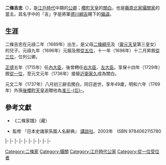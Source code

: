 {{東亞男性歷史人物
|名稱 = 二條吉忠
|圖片名稱 = Nijō_Yoshitada.jpg
|圖片大小 = 240px
|圖片說明 = 二條吉忠像
|出生日期 = [[元祿|元祿]]二年八月十三（1689年9月26日）
|逝世日期 = [[元文_(日本)|元文]]二年八月初三（{{death date and age|1737|8|28|1689|9|26}}）
|法號 = 安祥院
|墓葬 = [[二尊院|二尊院]]
|身份 = [[從一位|從一位]][[關白|關白]][[左大臣|左大臣]]、贈[[准三宮|准三-{后}-]]
|主君 = [[東山天皇|東山天皇]]→[[中御門天皇|中御門天皇]]→[[櫻町天皇|櫻町天皇]]
|父親 = [[二條綱平|二條綱平]]
|母親 = {{link-ja|榮子內親王|栄子内親王}}
|妻 = {{link-ja|前田利子|前田利子}}、理性院
|子 = {{link-ja|二條宗熙|二条宗熙}}、隆遍、祐常
|女 = [[二條淳子|二條淳子]]、[[二條舍子|二條舍子]]、二條喜子、日護
}}

{{japanese|japanese=二条 吉忠|kana=にじょう よしただ|romaji=Nijō Yoshitada|kyujitai=二條 吉忠}}
'''二條吉忠'''（{{bd|1689年|9月26日|1737年|8月28日}}），是[[江戶時代|江戶時代]]中期的[[公卿|公卿]]；[[櫻町天皇|櫻町天皇]]的[[關白|關白]]，也是[[藤原北家|藤原北家]][[攝家|攝關家]]的{{link-ja|二條家|二条家}}當主。其名字中的「吉」字是將軍[[德川綱吉|德川綱吉]]賜下的[[名諱|偏諱]]。

==生涯==
二條吉忠在元祿二年（1689年）出生，是父母[[二條綱平|二條綱平]]及{{link-ja|榮子內親王|栄子内親王}}（[[靈元天皇|靈元天皇]]第三皇女）的兒子。元祿九年（1696年）元服及敘[[從五位|從五位]]，十一年（1698年）十二月昇敘[[從三位|從三位]]，位列公卿。

[[正德_(日本)|正德]]五年（1715年）任[[內大臣|內大臣]]，後曾轉任[[右大臣|右大臣]]、[[左大臣|左大臣]]。享保十四年（1729年）敘[[從一位|從一位]]，至元文元年（1736年）接替[[近衛家久|近衛家久]]成為關白。

元文二年（1737年）八月初三辭去關白，同日逝世，享年49歲，明和六年（1769年）外孫[[後櫻町天皇|後櫻町天皇]]追贈他為[[准三宮|准三-{后}-]]。

==參考文獻==
* 《二條家譜》（{{link-ja|東京大學史料編纂所|東京大学史料編纂所}}藏）
* {{link-ja|小和田哲男|小和田哲男}}監修 『日本史諸家系圖人名辭典』 [[講談社|講談社]]、2003年　ISBN 9784062115780

{{start box|width=auto}}
{{s-pre}}
|-
{{s-before|[[二條綱平|二條綱平]]}}
{{s-title|{{link-ja|二條家|二条家}}當主|1732年3月2日－1737年8月28日}}
{{s-after|{{link-ja|二條宗熙|二条宗熙}}}}
|-
{{s-before|[[近衛家久|近衛家久]]}}
{{s-title|[[藤氏長者|藤氏長者]]|1736年10月1日－1737年8月28日}}
{{s-after|[[一條兼香|一條兼香]]}}
|-
{{s-off}}
|-
{{s-before|rows=2|[[九條師孝|九條師孝]]}}
{{s-title|{{link-ja|近衛大將|近衛大将|右大將}}|1713年1月14日－1713年9月8日}}
{{s-after|[[德大寺公全|德大寺公全]]}}
|-
{{s-title|{{link-ja|近衛大將|近衛大将|左大將}}|1713年9月8日－1718年2月27日}}
{{s-after|一條兼香}}
|-
{{s-before|近衛家久}}
{{s-title|rows=2|[[內大臣|內大臣]]|1715年9月9日－1720年1月9日<br>1720年1月10日－1722年6月16日}}
{{s-after|德大寺公全}}
|-
{{s-before|德大寺公全}}
{{s-after|rows=4|一條兼香}}
|-
{{s-before|rows=3|近衛家久}}
{{s-title|[[右大臣|右大臣]]|1722年6月16日－1726年10月10日}}
|-
{{s-title|[[左大臣|左大臣]]|1726年10月10日－1737年8月28日}}
|-
{{s-title|[[攝政關白列表|關白]]|1736年10月1日－1737年8月28日}}
{{end box}}

{{歷代關白}}
{{藤原氏長者}}
[[Category:二條家|Category:二條家]]
[[Category:攝關|Category:攝關]]
[[Category:江戶時代公家|Category:江戶時代公家]]
[[Category:從一位受位者|Category:從一位受位者]]
